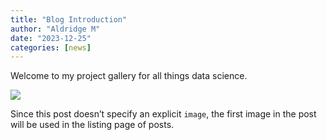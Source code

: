 ```yaml
---
title: "Blog Introduction"
author: "Aldridge M"
date: "2023-12-25"
categories: [news]
---
```


Welcome to my project gallery for all things data science.

![](thumbnail.jpg)

Since this post doesn't specify an explicit `image`, the first image in the post will be used in the listing page of posts.

